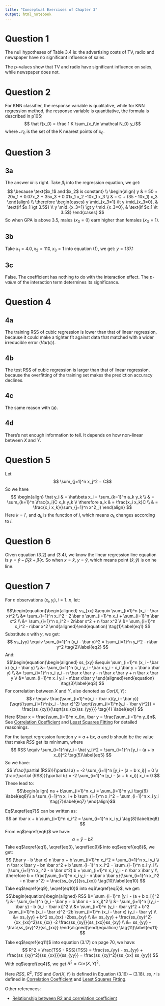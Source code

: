 ```yaml
---
title: "Conceptual Exercises of Chapter 3"
output: html_notebook
---
```


# Question 1

The null hypotheses of Table 3.4 is: the advertising costs of TV, radio and newspaper have no significant influence of sales.

The p-values show that TV and radio have significant influence on sales, while newspaper does not.

# Question 2

For KNN classifier, the response variable is qualitative, while for KNN regression method, the response variable is quantitative, the formula is described in p105:
$$ \hat f(x_0) = \frac 1 K \sum_{x_i\in \mathcal N_0} y_i$$
where $\mathcal N_0$ is the set of the K nearest points of $x_0$.

# Question 3

## 3a

The answer *iii* is right. Take $\beta_i$ into the regression equation, we get:
$$
\because \text{$x_1$ and $x_2$ is constant} \\
\begin{align}
y & = 50 + 20x_1 + 0.07x_2 + 35x_3 + 0.01x_1 x_2 -10x_1 x_3 \\
  & = C + (35 - 10x_1) x_3
\end{align} \\
\therefore \begin{cases}
y \mid_{x_3=1} \lt y \mid_{x_3=0}, & \text{if $x_1 \gt 3.5$} \\
y \mid_{x_3=1} \gt y \mid_{x_3=0}, & \text{if $x_1 \lt 3.5$}
\end{cases}
$$
So when GPA is above 3.5, males ($x_3 = 0$) earn higher than females ($x_3 =1$).

## 3b
Take $x_1 = 4.0, x_2 = 110,  x_3 = 1$ into equation (1), we get: $y = 137.1$

## 3c
False. The coefficient has nothing to do with the interaction effect. The *p-value* of the interaction term determines its significance.

# Question 4
## 4a
The training RSS of cubic regression is lower than that of linear regression, because it could make a tighter fit against data that matched with a wider irreducible error ($Var(\epsilon)$).

## 4b
The test RSS of cubic regression is larger than that of linear regression, because the overfitting of the training set makes the prediction accuracy declines.

## 4c
The same reason with (a).

## 4d
There's not enough information to tell. It depends on how non-linear between $X$ and $Y$.

# Question 5

Let $$ \sum_{j=1}^n x_j^2 = C$$
So we have $$
\begin{align}
\hat y_i & = \hat\beta x_i = \sum_{k=1}^n a_k y_k \\
& = \sum_{k=1}^n \frac{x_i}C x_k y_k \\
\therefore a_k & = \frac{x_i x_k}C \\
& = \frac{x_i x_k}{\sum_{j=1}^n x^2_j}
\end{align}
$$
Here $k = i'$, and $a_k$ is the function of $i$, which means $a_k$ changes according to $i$.

# Question 6

Given equation (3.2) and (3.4), we know the linear regression line equation is $y = \bar y - \hat \beta_1 \bar x + \hat \beta_1 x$.
So when $x = \bar x$, $y = \bar y$, which means point $(\bar x, \bar y)$ is on he line.

# Question 7

For *n* observations $(x_i, y_i), i=1..n$, let:

$$\begin{equation}\begin{aligned}
ss_{xx} &\equiv \sum_{i=1}^n (x_i - \bar x)^2 \\
&= \sum_{i=1}^n x_i^2 - 2 \bar x \sum_{i=1}^n x_i + \sum_{i=1}^n \bar x^2 \\
&= \sum_{i=1}^n x_i^2 - 2n\bar x^2 + n \bar x^2 \\
&= \sum_{i=1}^n x_i^2 - n\bar x^2
\end{aligned}\end{equation} \tag{1}\label{eq1}
$$
Substitute $x$ with $y$, we get:
$$
ss_{yy} \equiv \sum_{i=1}^n (y_i - \bar y)^2 = \sum_{i=1}^n y_i^2 - n\bar y^2 \tag{2}\label{eq2}
$$
And:
$$\begin{equation}\begin{aligned}
ss_{xy} &\equiv \sum_{i=1}^n (x_i - \bar x) (y_i - \bar y) \\
&= \sum_{i=1}^n (x_i y_i - \bar x y_i - x_i \bar y + \bar x \bar y) \\
&= \sum_{i=1}^n x_i y_i - n \bar x \bar y - n \bar x \bar y + n \bar x \bar y \\
&= \sum_{i=1}^n x_i y_i - n\bar x\bar y
\end{aligned}\end{equation} \tag{3}\label{eq3}
$$
For correlation between $X$ and $Y$, also denoted as $Cor(X, Y)$:
$$
r \equiv \frac{\sum_{i=1}^n(x_i - \bar x)(y_i - \bar y)}
{\sqrt{\sum_{i=1}^n(x_i - \bar x)^2} \sqrt{\sum_{i=1}^n(y_i - \bar y)^2}}
= \frac{ss_{xy}}{\sqrt{ss_{xx}ss_{yy}}} \tag{4} \label{eq4}
$$
Here $\bar x = \frac{\sum_{i=1}^n x_i}n, \bar y = \frac{\sum_{i=1}^n y_i}n$.
See [Correlation Coefficient][corcoef] and [Least Squares Fitting][lsf] for detailed reasonings.

For the target regression function $y = a + bx$, $a$ and $b$ should be the value that make $RSS$ get its minimum, where
$$
RSS \equiv \sum_{i=1}^n(y_i - \hat y_i)^2
= \sum_{i=1}^n [y_i - (a + b x_i)]^2 \tag{5}\label{eq5}
$$
So we have:
$$
\frac{\partial (RSS)}{\partial a} = -2 \sum_{i=1}^n [y_i - (a + b x_i)] = 0 \\
\frac{\partial (RSS)}{\partial b} = -2 \sum_{i=1}^n [y_i - (a + b x_i)] x_i = 0
$$
These lead to:
$$\begin{align}
na + b\sum_{i=1}^n x_i = \sum_{i=1}^n y_i \tag{6} \label{eq6}\\
a \sum_{i=1}^n x_i + b \sum_{i=1}^n x_i^2 = \sum_{i=1}^n x_i y_i \tag{7}\label{eq7}
\end{align}$$

Eq$\eqref{eq7}$ can be written as:
$$
an \bar x + b \sum_{i=1}^n x_i^2 = \sum_{i=1}^n x_i y_i \tag{8}\label{eq8}
$$
From eq$\eqref{eq6}$ we have:
$$a = \bar y - b \bar x \tag{9}\label{eq9}$$
Take eq$\eqref{eq1}, \eqref{eq3}, \eqref{eq9}$ into eq$\eqref{eq8}$, we get:
$$
(\bar y - b \bar x) n \bar x + b \sum_{i=1}^n x_i^2 = \sum_{i=1}^n x_i y_i \\
n \bar x \bar y - bn \bar x^2 + b \sum_{i=1}^n x_i^2 = \sum_{i=1}^n x_i y_i \\
(\sum_{i=1}^n x_i^2 - n \bar x^2) b = \sum_{i=1}^n x_i y_i - n \bar x \bar y \\
\therefore b = \frac{\sum_{i=1}^n x_i y_i - n \bar x \bar y}{\sum_{i=1}^n x_i^2 - n \bar x^2}
= \frac{ss_{xy}}{ss_{xx}} \tag{10}\label{eq10}
$$
Take eq$\eqref{eq9}, \eqref{eq10}$ into eq$\eqref{eq5}$, we get:
$$\begin{equation}\begin{aligned}
RSS &= \sum_{i=1}^n [y_i - (a + b x_i)]^2 \\
&= \sum_{i=1}^n (y_i - \bar y + b \bar x - b x_i)^2 \\
&= \sum_{i=1}^n [(y_i - \bar y) - b (x_i - \bar x)]^2 \\
&= \sum_{i=1}^n (y_i - \bar y)^2 + b^2 \sum_{i=1}^n (x_i - \bar x)^2 -2b \sum_{i=1}^n (x_i - \bar x) (y_i - \bar y) \\
&= ss_{yy} + b^2 ss_{xx} -2bss_{xy} \\
&= ss_{yy} + \frac{ss_{xy}^2}{xx_{xx}^2}ss_{xx} -2 \frac{ss_{xy}}{ss_{xx}}ss_{xy} \\
&= ss_{yy} - \frac{ss_{xy}^2}{ss_{xx}}
\end{aligned}\end{equation} \tag{11}\label{eq11}
$$

Take eq$\eqref{eq11}$ into equation (3.17) on page 70, we have:
$$
R^2 = \frac{TSS - RSS}{TSS}
= \frac{ss_{yy} - ss_{yy} + \frac{ss_{xy}^2}{ss_{xx}}}{ss_{yy}}
= \frac{ss_{xy}^2}{ss_{xx} ss_{yy}}
$$
With eq$\eqref{eq4}$, we get $R^2 = Cor(X, Y)^2$.

Here $RSS$, $R^2$, $TSS$ and $Cor(X, Y)$ is defined in Equation (3.16) ~ (3.18).
$ss$, $r$ is defined in [Correlation Coefficient][corcoef] and [Least Squares Fitting][lsf].

[corcoef]: http://mathworld.wolfram.com/CorrelationCoefficient.html
[lsf]: http://mathworld.wolfram.com/LeastSquaresFitting.html


Other references:

* [Relationship between R2 and correlation coefficient](https://stats.stackexchange.com/questions/83347/relationship-between-r2-and-correlation-coefficient)
